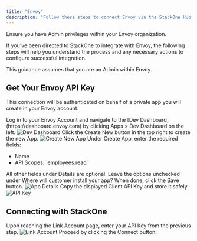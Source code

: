 ```yaml
---
title: "Envoy"
description: "Follow these steps to connect Envoy via the StackOne Hub successfully."
---
```



<Warning>
  Ensure you have Admin privileges within your Envoy organization.
</Warning>

If you've been directed to StackOne to integrate with Envoy, the following steps will help you understand the process and any necessary actions to configure successful integration.

This guidance assumes that you are an Admin within Envoy.

## Get Your Envoy API Key

This connection will be authenticated on behalf of a private app you will create in your Envoy account.

<Steps>
  <Step title="Log in to Envoy">
    Log in to your Envoy Account and navigate to the [Dev Dashboard](https://dashboard.envoy.com) by clicking Apps > Dev Dashboard on the left.
    <Frame>
      <img className='rounded-md' style={{ margin: '0 auto', border: '1px solid #efefef' }} alt="Dev Dashboard" src="/images/envoy/image1.png" />
    </Frame>
  </Step>

  <Step title="Create a New App">
    Click the Create New button in the top right to create the new App.
    <Frame>
      <img className='rounded-md' style={{ margin: '0 auto', border: '1px solid #efefef' }} alt="Create New App" src="/images/envoy/image2.png" />
    </Frame>
  </Step>

  <Step title="Enter App Details">
    Under Create App, enter the required fields:
    <ul>
      <li>Name</li>
      <li>API Scopes: `employees.read`</li>
    </ul>
    All other fields under Details are optional. Leave the options unchecked under Where will customer install your app?
    When done, click the Save button.
    <Frame>
      <img className='rounded-md' style={{ margin: '0 auto', border: '1px solid #efefef' }} alt="App Details" src="/images/envoy/image3.png" />
    </Frame>
  </Step>

  <Step title="Copy API Key">
    Copy the displayed Client API Key and store it safely.
    <Frame>
      <img className='rounded-md' style={{ margin: '0 auto', border: '1px solid #efefef' }} alt="API Key" src="/images/envoy/image4.png" />
    </Frame>
  </Step>
</Steps>

## Connecting with StackOne

<Steps>
  <Step title="Enter API Key">
    Upon reaching the Link Account page, enter your API Key from the previous step.
    <Frame>
      <img className='rounded-md' style={{ margin: '0 auto', border: '1px solid #efefef' }} alt="Link Account" src="/images/envoy/image5.png" />
    </Frame>
  </Step>

  <Step title="Connect">
    Proceed by clicking the Connect button.
  </Step>
</Steps>

<IntegrationFooter />
